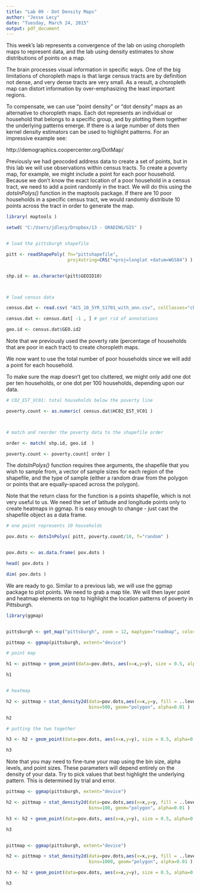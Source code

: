 ```yaml
---
title: "Lab 09 - Dot Density Maps"
author: "Jesse Lecy"
date: "Tuesday, March 24, 2015"
output: pdf_document
---
```



This week's lab represents a convergence of the lab on using choropleth maps to represent data, and the lab using density estimates to show distributions of points on a map.

The brain processes visual information in specific ways. One of the big limitations of choropleth maps is that large census tracts are by definition not dense, and very dense tracts are very small. As a result, a choropleth map can distort information by over-emphasizing the least important regions.

To compensate, we can use "point density" or "dot density" maps as an alternative to choropleth maps. Each dot represents an individual or household that belongs to a specific group, and by plotting them together the underlying patterns emerge. If there is a large number of dots then kernel density estimators can be used to highlight patterns. For an impressive example see:

http://demographics.coopercenter.org/DotMap/

Previously we had geocoded address data to create a set of points, but in this lab we will use observations within census tracts. To create a poverty map, for example, we might include a point for each poor household. Because we don't know the exact location of a poor household in a census tract, we need to add a point randomly in the tract. We will do this using the *dotsInPolys()* function in the maptools package. If there are 10 poor households in a specific census tract, we would randomly distribute 10 points across the tract in order to generate the map.


```r



library( maptools )

setwd( "C:/Users/jdlecy/Dropbox/13 - GRADING/GIS" )


# load the pittsburgh shapefile

pitt <- readShapePoly( fn="pittshapefile",
                       proj4string=CRS("+proj=longlat +datum=WGS84") )


shp.id <- as.character(pitt$GEOID10)



# load census data

census.dat <- read.csv( "ACS_10_5YR_S1701_with_ann.csv", colClasses="character" )

census.dat <- census.dat[ -1 , ] # get rid of annotations

geo.id <- census.dat$GEO.id2


```

Note that we previously used the poverty rate (percentage of households that are poor in each tract) to create choropleth maps.

We now want to use the total number of poor households since we will add a point for each household.

To make sure the map doesn't get too cluttered, we might only add one dot per ten households, or one dot per 100 households, depending upon our data.



```r

# C02_EST_VC01: total households below the poverty line

poverty.count <- as.numeric( census.dat$HC02_EST_VC01 )



# match and reorder the poverty data to the shapefile order

order <- match( shp.id, geo.id  )

poverty.count <- poverty.count[ order ]

```

The *dotsInPolys()* function requires thee arguments, the shapefile that you wish to sample from, a vector of sample sizes for each region of the shapefile, and the type of sample (either a random draw from the polygon or points that are equally-spaced across the polygon). 

Note that the return class for the function is a points shapefile, which is not very useful to us. We need the set of latitude and longitude points only to create heatmaps in ggmap. It is easy enough to change - just cast the shapefile object as a data frame.



```r

# one point represents 10 households

pov.dots <- dotsInPolys( pitt, poverty.count/10, f="random" )


pov.dots <- as.data.frame( pov.dots )

head( pov.dots )

dim( pov.dots )

```

We are ready to go. Similar to a previous lab, we will use the ggmap package to plot points. We need to grab a map tile. We will then layer point and heatmap elements on top to highlight the location patterns of poverty in Pittsburgh.


```r
  
library(ggmap)


pittsburgh <- get_map("pittsburgh", zoom = 12, maptype="roadmap", color="bw" )

pittmap <- ggmap(pittsburgh, extent="device")

# point map

h1 <- pittmap + geom_point(data=pov.dots, aes(x=x,y=y), size = 0.5, alpha=0.5, col="dark blue" )

h1


# heatmap

h2 <- pittmap + stat_density2d(data=pov.dots,aes(x=x,y=y, fill = ..level..),
                               bins=500, geom="polygon", alpha=0.01 )

h2

# putting the two together

h3 <- h2 + geom_point(data=pov.dots, aes(x=x,y=y), size = 0.5, alpha=0.5, col="goldenrod" )

h3

```

Note that you may need to fine-tune your map using the bin size, alpha levels, and point sizes. These parameters will depend entirely on the density of your data. Try to pick values that best highlight the underlying pattern. This is determined by trial and error.


```r

pittmap <- ggmap(pittsburgh, extent="device")

h2 <- pittmap + stat_density2d(data=pov.dots,aes(x=x,y=y, fill = ..level..),
                               bins=100, geom="polygon", alpha=0.01 )

h3 <- h2 + geom_point(data=pov.dots, aes(x=x,y=y), size = 0.5, alpha=0.5, col="goldenrod" )

h3


pittmap <- ggmap(pittsburgh, extent="device")

h2 <- pittmap + stat_density2d(data=pov.dots,aes(x=x,y=y, fill = ..level..),
                               bins=1000, geom="polygon", alpha=0.01 )

h3 <- h2 + geom_point(data=pov.dots, aes(x=x,y=y), size = 0.5, alpha=0.5, col="goldenrod" )

h3

```

